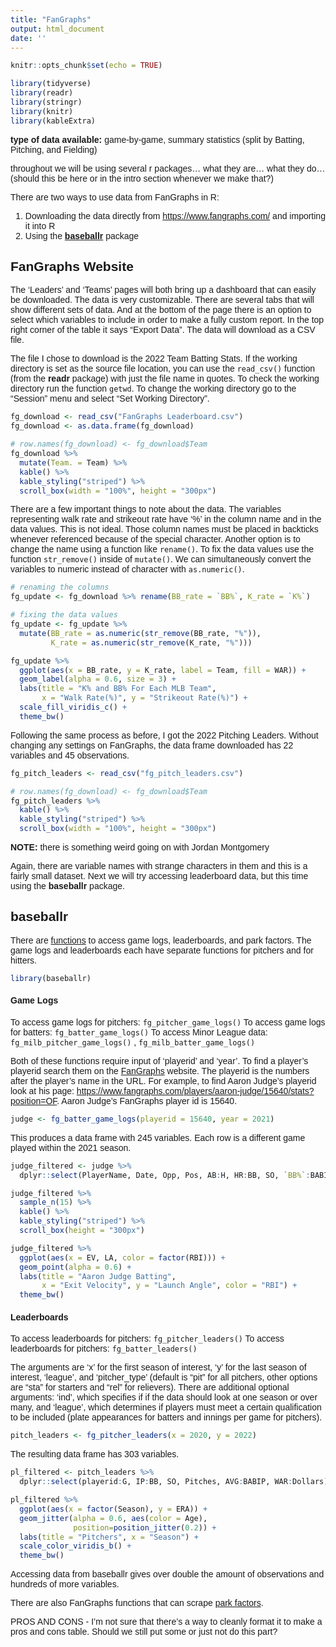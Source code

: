 ```yaml
---
title: "FanGraphs"
output: html_document
date: ''
---
```


<link rel="preconnect" href="https://fonts.googleapis.com">
<link rel="preconnect" href="https://fonts.gstatic.com" crossorigin>
<link href="https://fonts.googleapis.com/css2?family=Open+Sans:wght@300&family=Source+Sans+Pro&display=swap" rel="stylesheet">
<style>

body{
font-family: 'Source Sans Pro', sans-serif;
}

</style>

```r
knitr::opts_chunk$set(echo = TRUE)
```

```r
library(tidyverse)
library(readr)
library(stringr)
library(knitr)
library(kableExtra)
```

**type of data available:** game-by-game, summary statistics (split by Batting, Pitching, and Fielding)

throughout we will be using several r packages... what they are... what they do... (should this be here or in the intro section whenever we make that?)

There are two ways to use data from FanGraphs in R:

1.  Downloading the data directly from <https://www.fangraphs.com/> and importing it into R
1.  Using the [**baseballr**](https://billpetti.github.io/baseballr/index.html) package

## FanGraphs Website

The 'Leaders' and 'Teams' pages will both bring up a dashboard that can easily be downloaded. The data is very customizable. There are several tabs that will show different sets of data. And at the bottom of the page there is an option to select which variables to include in order to make a fully custom report. In the top right corner of the table it says "Export Data". The data will download as a CSV file. 

The file I chose to download is the 2022 Team Batting Stats. If the working directory is set as the source file location, you can use the `read_csv()` function (from the **readr** package) with just the file name in quotes. To check the working directory run the function `getwd`. To change the working directory go to the "Session" menu and select "Set Working Directory".

```r
fg_download <- read_csv("FanGraphs Leaderboard.csv")
fg_download <- as.data.frame(fg_download)
```

```r
# row.names(fg_download) <- fg_download$Team
fg_download %>% 
  mutate(Team. = Team) %>% 
  kable() %>% 
  kable_styling("striped") %>% 
  scroll_box(width = "100%", height = "300px")
```

There are a few important things to note about the data. The variables representing walk rate and strikeout rate have '%' in the column name and in the data values. This is not ideal. Those column names must be placed in backticks ` ` whenever referenced because of the special character. Another option is to change the name using a function like `rename()`. To fix the data values use the function `str_remove()` inside of `mutate()`. We can simultaneously convert the variables to numeric instead of character with `as.numeric()`.
```r
# renaming the columns
fg_update <- fg_download %>% rename(BB_rate = `BB%`, K_rate = `K%`)

# fixing the data values
fg_update <- fg_update %>% 
  mutate(BB_rate = as.numeric(str_remove(BB_rate, "%")), 
         K_rate = as.numeric(str_remove(K_rate, "%")))
```


```r
fg_update %>% 
  ggplot(aes(x = BB_rate, y = K_rate, label = Team, fill = WAR)) + 
  geom_label(alpha = 0.6, size = 3) +
  labs(title = "K% and BB% For Each MLB Team", 
       x = "Walk Rate(%)", y = "Strikeout Rate(%)") +
  scale_fill_viridis_c() +
  theme_bw()
```

Following the same process as before, I got the 2022 Pitching Leaders. Without changing any settings on FanGraphs, the data frame downloaded has 22 variables and 45 observations.  

```r
fg_pitch_leaders <- read_csv("fg_pitch_leaders.csv")
```

```r
# row.names(fg_download) <- fg_download$Team
fg_pitch_leaders %>% 
  kable() %>% 
  kable_styling("striped") %>% 
  scroll_box(width = "100%", height = "300px")
```

**NOTE:** there is something weird going on with Jordan Montgomery

Again, there are variable names with strange characters in them and this is a fairly small dataset. Next we will try accessing leaderboard data, but this time using the **baseballr** package.

## baseballr

There are [functions](https://billpetti.github.io/baseballr/reference/fangraphs.html) to access game logs, leaderboards, and park factors. The game logs and leaderboards each have separate functions for pitchers and for hitters. 

```r
library(baseballr)
```


#### Game Logs
To access game logs for pitchers: `fg_pitcher_game_logs()`
To access game logs for batters: `fg_batter_game_logs()`
To access Minor League data: `fg_milb_pitcher_game_logs()` , `fg_milb_batter_game_logs()`

Both of these functions require input of 'playerid' and 'year'. To find a player's playerid search them on the [FanGraphs](https://www.fangraphs.com/) website. The playerid is the numbers after the player's name in the URL. For example, to find Aaron Judge's playerid look at his page: <https://www.fangraphs.com/players/aaron-judge/15640/stats?position=OF>. Aaron Judge's FanGraphs player id is 15640.

```r
judge <- fg_batter_game_logs(playerid = 15640, year = 2021)
```

This produces a data frame with 245 variables. Each row is a different game played within the 2021 season.

```r
judge_filtered <- judge %>% 
  dplyr::select(PlayerName, Date, Opp, Pos, AB:H, HR:BB, SO, `BB%`:BABIP, wOBA, EV:`HardHit%`)
```

```r
judge_filtered %>% 
  sample_n(15) %>% 
  kable() %>% 
  kable_styling("striped") %>% 
  scroll_box(height = "300px")
```

```r
judge_filtered %>% 
  ggplot(aes(x = EV, LA, color = factor(RBI))) +
  geom_point(alpha = 0.6) +
  labs(title = "Aaron Judge Batting", 
       x = "Exit Velocity", y = "Launch Angle", color = "RBI") +
  theme_bw()
```


#### Leaderboards
To access leaderboards for pitchers: `fg_pitcher_leaders()`
To access leaderboards for pitchers: `fg_batter_leaders()`

The arguments are 'x' for the first season of interest, 'y' for the last season of interest, 'league', and 'pitcher_type' (default is "pit" for all pitchers, other options are "sta" for starters and "rel" for relievers). There are additional optional arguments: 'ind', which specifies if if the data should look at one season or over many, and 'league', which determines if players must meet a certain qualification to be included (plate appearances for batters and innings per game for pitchers).

```r
pitch_leaders <- fg_pitcher_leaders(x = 2020, y = 2022)
```

The resulting data frame has 303 variables. 

```r
pl_filtered <- pitch_leaders %>% 
  dplyr::select(playerid:G, IP:BB, SO, Pitches, AVG:BABIP, WAR:Dollars)
```

```r
pl_filtered %>% 
  ggplot(aes(x = factor(Season), y = ERA)) +
  geom_jitter(alpha = 0.6, aes(color = Age),
              position=position_jitter(0.2)) +
  labs(title = "Pitchers", x = "Season") +
  scale_color_viridis_b() +
  theme_bw()
```


Accessing data from baseballr gives over double the amount of observations and hundreds of more variables.  

There are also FanGraphs functions that can scrape [park factors](https://billpetti.github.io/baseballr/reference/fg_park.html).


PROS AND CONS - I'm not sure that there's a way to cleanly format it to make a pros and cons table. Should we still put some or just not do this part?


